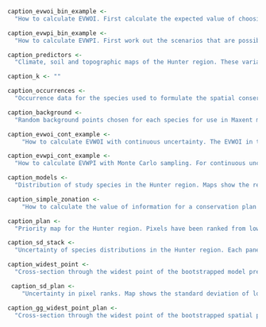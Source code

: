 ```r
caption_evwoi_bin_example <-
  "How to calculate EVWOI. First calculate the expected value of choosing to protect each property separately. The expected value of protecting a property is the values (the grey bars) that are possible, multiplied by their respective probabilities (the height of the grey bars) and then added together. EVWOI is the greatest (maximum) of the expected values. In this case, the EVWOI is the expected value of protecting property 2 is **0.6**."
```

```r
caption_evwpi_bin_example <-
  "How to calculate EVWPI. First work out the scenarios that are possible. Then choose the property to protect in each possible scenario. When the properties have equal value it doesn't matter which one is selected (e.g., in scenarios 3 &amp; 4). Next calculate the probability that the scenario occurs by multiplying the probabilities of the property habitat suitabilities (e.g., for scenario 1, the probability is $0.5 \\times 0.6 = 0.3$, see the rightmost arrows). Next multiply the scenario probabilties by the value of the properties selected in each scenario. Finally, sum the weighted scenario values (rightmost values). In this case the EVWPI is **0.8**."
```

```r
caption_predictors <- 
  "Climate, soil and topographic maps of the Hunter region. These variables were used to model the distribution of the study species used to formulate the spatial conservation plan."
```

```r
caption_k <- ""
```

```r
caption_occurrences <-
  "Occurrence data for the species used to formulate the spatial conservation plan for the Hunter. Yellow circles are locations where each species has been seen since 19XX, according to the Atlas of Living Australia. These occurrence points were used to estimate the distribution of these species with Maxent."
```

```r
caption_background <-
  "Random background points chosen for each species for use in Maxent models. For each species 10,000 points were chosen at random. The points were restricted to IBRA regions were the taxa occurs and represented occurrences of other species in the same broad taxonomic group (birds, mammals or plants)."
```

```r
caption_evwoi_cont_example <-
    "How to calculate EVWOI with continuous uncertainty. The EVWOI in this case is even simpler than for the discrete case (Figure 2). Simply take the expected value of each properties' distribution of value, the maximum of which, is the EVWOI (note that for property 2, which has an asymmetrical distribution, the expected value, its mean, is a little lower than its most probable value, the mode)."
```

```r
caption_evwpi_cont_example <-
  "How to calculate EVWPI with Monte Carlo sampling. For continuous uncertainty, unlike discrete uncertainty the number of possible outcomes/scenarios are infinite. Any combination of values between 0 and 1 for each property (though some values are more likely than others). One solution is to use Monte Carlo sampling. For example we can estimate the  EVWPI by selecting random pairs from the distribution of property values (numbers at the end of arrows above), selecting the maximum in each case (numbers in black text) and averaging by dividing by the number of samples. By selecting each pair in proportion to the probability distribution functions (PDFs) as we take more Monte Carlo samples the estimate of EVWPI approaches its true value. With the five samples above we estimate an EVWPI of .72 (which is close to the true value of .69, which we would get it if used a large number of samples."
```

```r
caption_models <- 
  "Distribution of study species in the Hunter region. Maps show the relative carrying capacity (logistic output) of each species estimated by fitting Maxent models to the occurrence data in Figure 4 using the predictor set in Figure 1 and background data in Figure 5."
```

```r
caption_simple_zonation <-
    "How to calculate the value of information for a conservation plan for 2 species, 25 cells and a budget large enough to purchase 1 cell, using zonation. First calculate the EVWOI (top row). With original information we rank each cell using the maps of expected carrying capacity (top left quadrant). For the highest rank cell (greyed out cell, top right quandrant) take the average proportion of carrying capacity remaining with all other unprotected cells are removed (top equation. Next calculate EVWPI. For each set of bootstrapped species carrying capacity maps $k_1$ and $k_2$ rank each cell and calcualte the average proportion of carrying capacity remaining. The EVWPI is the average of the average proportion of carrying capacity remaining for each bootstrap sample $k_1$ and $k_2$ (middle equation). Finally we calculate EVPI which is the difference between the EVWOI and EVWPI (bottom equation)"
```

```r
caption_plan <-
  "Priority map for the Hunter region. Pixels have been ranked from lowest priority (blue) to highest priority (yellow) using the Zonation greedy algorithm. The additive benefit function was used to iteratively remove cells with the lowest marginal benefit. In calculating marginal benefit each species was weighted equally. The map can be used to calculate the expected value with original information for a fixed budget (number of cells protected) with value measured as the average proportion of species total carrying capacity remaining if all unprotected cells were removed."
```

```r
caption_sd_stack <-
  "Uncertainty of species distributions in the Hunter region. Each panel show a map of the standard deviation of bootstrap predictions for each species. Regions in blue are areas with low uncertainty while areas in yellow have high uncertainty."
```

```r
caption_widest_point <-
  "Cross-section through the widest point of the bootstrapped model predictions of carrying capacity of each study species."
```

```r
 caption_sd_plan <-
    "Uncertainty in pixel ranks. Map shows the standard deviation of logit pixel ranks. Regions in blue are areas with low uncertainty while areas in yellow have high uncertainty."
```

```r
caption_gg_widest_point_plan <- 
  "Cross-section through the widest point of the bootstrapped spatial plan."
```

